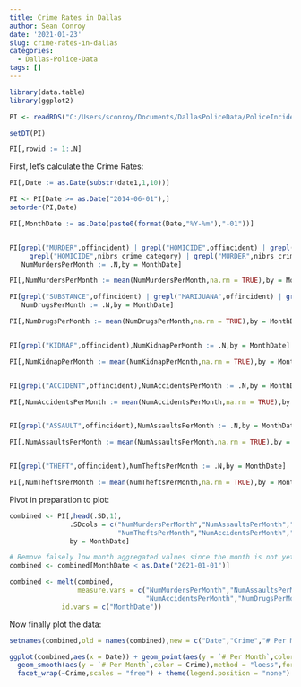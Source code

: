 ```yaml
---
title: Crime Rates in Dallas
author: Sean Conroy
date: '2021-01-23'
slug: crime-rates-in-dallas
categories:
  - Dallas-Police-Data
tags: []
---
```



```r

library(data.table)
library(ggplot2)

PI <- readRDS("C:/Users/sconroy/Documents/DallasPoliceData/PoliceIncidents1-9-21.RDS")

setDT(PI)

PI[,rowid := 1:.N]


```



First, let's calculate the Crime Rates:

```r

PI[,Date := as.Date(substr(date1,1,10))]

PI <- PI[Date >= as.Date("2014-06-01"),]
setorder(PI,Date)

PI[,MonthDate := as.Date(paste0(format(Date,"%Y-%m"),"-01"))]


PI[grepl("MURDER",offincident) | grepl("HOMICIDE",offincident) | grepl("MURDER",ucr_offense) | 
     grepl("HOMICIDE",nibrs_crime_category) | grepl("MURDER",nibrs_crime),
   NumMurdersPerMonth := .N,by = MonthDate]

PI[,NumMurdersPerMonth := mean(NumMurdersPerMonth,na.rm = TRUE),by = MonthDate]

PI[grepl("SUBSTANCE",offincident) | grepl("MARIJUANA",offincident) | grepl("DRUG",offincident),
   NumDrugsPerMonth := .N,by = MonthDate]

PI[,NumDrugsPerMonth := mean(NumDrugsPerMonth,na.rm = TRUE),by = MonthDate]


PI[grepl("KIDNAP",offincident),NumKidnapPerMonth := .N,by = MonthDate]

PI[,NumKidnapPerMonth := mean(NumKidnapPerMonth,na.rm = TRUE),by = MonthDate]


PI[grepl("ACCIDENT",offincident),NumAccidentsPerMonth := .N,by = MonthDate]

PI[,NumAccidentsPerMonth := mean(NumAccidentsPerMonth,na.rm = TRUE),by = MonthDate]


PI[grepl("ASSAULT",offincident),NumAssaultsPerMonth := .N,by = MonthDate]

PI[,NumAssaultsPerMonth := mean(NumAssaultsPerMonth,na.rm = TRUE),by = MonthDate]


PI[grepl("THEFT",offincident),NumTheftsPerMonth := .N,by = MonthDate]

PI[,NumTheftsPerMonth := mean(NumTheftsPerMonth,na.rm = TRUE),by = MonthDate]

```



Pivot in preparation to plot:

```r
combined <- PI[,head(.SD,1),
               .SDcols = c("NumMurdersPerMonth","NumAssaultsPerMonth","NumKidnapPerMonth",
                           "NumTheftsPerMonth","NumAccidentsPerMonth","NumDrugsPerMonth"),
               by = MonthDate]

# Remove falsely low month aggregated values since the month is not yet complete.
combined <- combined[MonthDate < as.Date("2021-01-01")]

combined <- melt(combined,
                 measure.vars = c("NumMurdersPerMonth","NumAssaultsPerMonth","NumTheftsPerMonth",
                                  "NumAccidentsPerMonth","NumDrugsPerMonth","NumKidnapPerMonth"),
             id.vars = c("MonthDate"))

```



Now finally plot the data:

```r

setnames(combined,old = names(combined),new = c("Date","Crime","# Per Month"))

ggplot(combined,aes(x = Date)) + geom_point(aes(y = `# Per Month`,color = Crime),na.rm = TRUE) +
  geom_smooth(aes(y = `# Per Month`,color = Crime),method = "loess",formula = y ~ x,n = 50,na.rm = TRUE) + 
  facet_wrap(~Crime,scales = "free") + theme(legend.position = "none")


```

